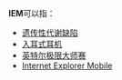 '''IEM'''可以指：
* [[遗传性代谢缺陷|遗传性代谢缺陷]]
* [[入耳式耳机|入耳式耳机]]
* [[英特尔极限大师赛|英特尔极限大师赛]]
* [[Internet_Explorer_Mobile|Internet Explorer Mobile]]

{{Disambig|cat=三字拉丁字母缩写消歧义}}